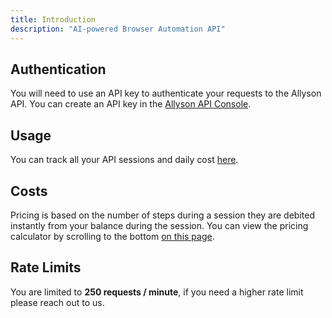```yaml
---
title: Introduction
description: "AI-powered Browser Automation API"
---
```


## Authentication

You will need to use an API key to authenticate your requests to the Allyson API. You can create an API key in the [Allyson API Console](https://allyson.ai/api-console).

## Usage

You can track all your API sessions and daily cost [here](https://allyson.ai/api-console).

## Costs

Pricing is based on the number of steps during a session they are debited instantly from your balance during the session. You can view the pricing calculator by scrolling to the bottom [on this page](https://allyson.ai/settings).

## Rate Limits

You are limited to **250 requests / minute**, if you need a higher rate limit please reach out to us.